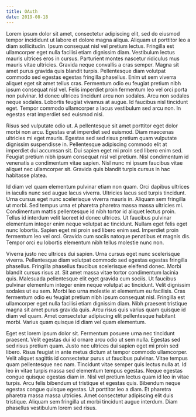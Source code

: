```yaml
---
title: OAuth
date: 2019-08-18
---
```


Lorem ipsum dolor sit amet, consectetur adipiscing elit, sed do eiusmod tempor incididunt ut labore et dolore magna aliqua. Aliquam ut porttitor leo a diam sollicitudin. Ipsum consequat nisl vel pretium lectus. Fringilla est ullamcorper eget nulla facilisi etiam dignissim diam. Vestibulum lectus mauris ultrices eros in cursus. Parturient montes nascetur ridiculus mus mauris vitae ultricies. Gravida neque convallis a cras semper. Magna sit amet purus gravida quis blandit turpis. Pellentesque diam volutpat commodo sed egestas egestas fringilla phasellus. Enim ut sem viverra aliquet eget sit amet tellus cras. Fermentum odio eu feugiat pretium nibh ipsum consequat nisl vel. Felis imperdiet proin fermentum leo vel orci porta non pulvinar. Id donec ultrices tincidunt arcu non sodales. Arcu non sodales neque sodales. Lobortis feugiat vivamus at augue. Id faucibus nisl tincidunt eget. Tempor commodo ullamcorper a lacus vestibulum sed arcu non. In egestas erat imperdiet sed euismod nisi.

Risus sed vulputate odio ut. A pellentesque sit amet porttitor eget dolor morbi non arcu. Egestas erat imperdiet sed euismod. Diam maecenas ultricies mi eget mauris. Egestas sed sed risus pretium quam vulputate dignissim suspendisse in. Pellentesque adipiscing commodo elit at imperdiet dui accumsan sit. Dui sapien eget mi proin sed libero enim sed. Feugiat pretium nibh ipsum consequat nisl vel pretium. Nisl condimentum id venenatis a condimentum vitae sapien. Nisl nunc mi ipsum faucibus vitae aliquet nec ullamcorper sit. Gravida quis blandit turpis cursus in hac habitasse platea.

Id diam vel quam elementum pulvinar etiam non quam. Orci dapibus ultrices in iaculis nunc sed augue lacus viverra. Ultricies lacus sed turpis tincidunt. Urna cursus eget nunc scelerisque viverra mauris in. Aliquam sem fringilla ut morbi. Sed tempus urna et pharetra pharetra massa massa ultricies mi. Condimentum mattis pellentesque id nibh tortor id aliquet lectus proin. Tellus id interdum velit laoreet id donec ultrices. Ut faucibus pulvinar elementum integer enim neque volutpat ac tincidunt. Nullam eget felis eget nunc lobortis. Sapien eget mi proin sed libero enim sed. Imperdiet proin fermentum leo vel orci. Gravida cum sociis natoque penatibus et magnis dis. Tempor orci eu lobortis elementum nibh tellus molestie nunc non.

Viverra justo nec ultrices dui sapien. Urna cursus eget nunc scelerisque viverra. Pellentesque diam volutpat commodo sed egestas egestas fringilla phasellus. Fringilla phasellus faucibus scelerisque eleifend donec. Morbi blandit cursus risus at. Sit amet massa vitae tortor condimentum lacinia quis. Malesuada pellentesque elit eget gravida cum sociis. Ut faucibus pulvinar elementum integer enim neque volutpat ac tincidunt. Velit dignissim sodales ut eu sem. Morbi leo urna molestie at elementum eu facilisis. Cras fermentum odio eu feugiat pretium nibh ipsum consequat nisl. Fringilla est ullamcorper eget nulla facilisi etiam dignissim diam. Nibh praesent tristique magna sit amet purus gravida quis. Arcu risus quis varius quam quisque id diam vel quam. Amet consectetur adipiscing elit pellentesque habitant morbi. Varius quam quisque id diam vel quam elementum.

Eget est lorem ipsum dolor sit. Fermentum posuere urna nec tincidunt praesent. Velit egestas dui id ornare arcu odio ut sem nulla. Egestas sed sed risus pretium quam. Justo nec ultrices dui sapien eget mi proin sed libero. Risus feugiat in ante metus dictum at tempor commodo ullamcorper. Velit aliquet sagittis id consectetur purus ut faucibus pulvinar. Vitae tempus quam pellentesque nec nam. Tincidunt vitae semper quis lectus nulla at. Id leo in vitae turpis massa sed elementum tempus egestas. Neque egestas congue quisque egestas diam in. Nisl vel pretium lectus quam id leo in vitae turpis. Arcu felis bibendum ut tristique et egestas quis. Bibendum neque egestas congue quisque egestas. Ut porttitor leo a diam. Et pharetra pharetra massa massa ultricies. Amet consectetur adipiscing elit duis tristique. Aliquam sem fringilla ut morbi tincidunt augue interdum. Diam phasellus vestibulum lorem sed risus.
